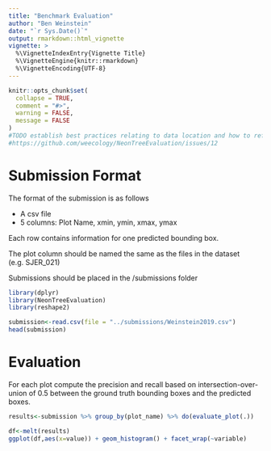 ```yaml
---
title: "Benchmark Evaluation"
author: "Ben Weinstein"
date: "`r Sys.Date()`"
output: rmarkdown::html_vignette
vignette: >
  %\VignetteIndexEntry{Vignette Title}
  %\VignetteEngine{knitr::rmarkdown}
  %\VignetteEncoding{UTF-8}
---
```



```r

knitr::opts_chunk$set(
  collapse = TRUE,
  comment = "#>",
  warning = FALSE,
  message = FALSE
)
#TODO establish best practices relating to data location and how to reference in vignettes.
#https://github.com/weecology/NeonTreeEvaluation/issues/12
```


# Submission Format

The format of the submission is as follows

* A csv file
* 5 columns: Plot Name, xmin, ymin, xmax, ymax

Each row contains information for one predicted bounding box.

The plot column should be named the same as the files in the dataset (e.g. SJER_021)

Submissions should be placed in the /submissions folder

```r
library(dplyr)
library(NeonTreeEvaluation)
library(reshape2)

submission<-read.csv(file = "../submissions/Weinstein2019.csv")
head(submission)
```
# Evaluation

For each plot compute the precision and recall based on intersection-over-union of 0.5 between the ground truth bounding boxes and the predicted boxes.

```r
results<-submission %>% group_by(plot_name) %>% do(evaluate_plot(.))
```

```r
df<-melt(results)
ggplot(df,aes(x=value)) + geom_histogram() + facet_wrap(~variable)
```

